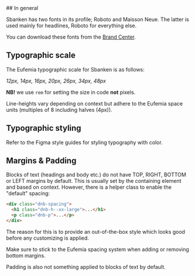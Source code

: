 <VisibilityByTheme hidden="sbanken">
## In General

The default font for all web applications is the `DNB` font.

### Download DNB font family

You can download the [DNB font files as a ZIP package](https://github.com/dnbexperience/eufemia/tree/main/packages/dnb-eufemia/assets/fonts/dnb/DNB.zip?raw=true) **Last update: November 8, 2020**.

If you get access to Figma **Eufemia Web** main file, then you don't need to install the DNB font. Figma will provide the font automatically for you inside Figma. If you use other designer tools, make sure it is installed on your system so you can use the design resources.

## Typographic scale

The Eufemia typographic scale is as follows:

_16px, 18px, 20px, 26px, 34px, 48px_

</VisibilityByTheme>
<VisibilityByTheme visible="sbanken">
## In general

Sbanken has two fonts in its profile; Roboto and Maisson Neue. The latter is used mainly for headlines,
Roboto for everything else.

You can download these fonts from the <a href="https://bc.dnb.no/brandcenter/no/sbanken/typografi">Brand Center</a>.

## Typographic scale

The Eufemia typographic scale for Sbanken is as follows:

_12px, 14px, 16px, 20px, 26px, 34px, 48px_

</VisibilityByTheme>

**NB!** we use `rem` for setting the size in code **not** pixels.

Line-heights vary depending on context but adhere to the Eufemia space units (multiples of 8 including halves (4px)).

## Typographic styling

Refer to the Figma style guides for styling typography with color.

## Margins & Padding

Blocks of text (headings and body etc.) do not have TOP, RIGHT, BOTTOM or LEFT margins by default. This is usually set by the containing element and based on context. However, there is a helper class to enable the "default" spacing:

```html
<div class="dnb-spacing">
  <h1 class="dnb-h--xx-large">...</h1>
  <p class="dnb-p">...</p>
</div>
```

The reason for this is to provide an out-of-the-box style which looks good before any customizing is applied.

Make sure to stick to the Eufemia spacing system when adding or removing bottom margins.

Padding is also not something applied to blocks of text by default.
